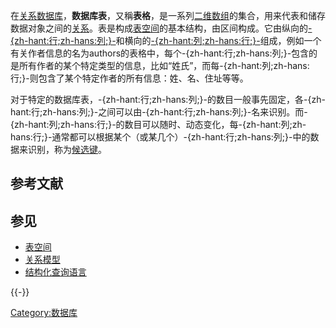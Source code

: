 {{noteTA
|T=zh-hans:数据库表; zh-hant:資料表;
|1=zh-hans:数据库表; zh-hant:資料表;
|2=zh-hans:关系数据库; zh-hant:關聯式資料庫;
|3=zh-hans:数据库; zh-hant:資料庫;
|4=zh-hans:数据; zh-hant:資料;
}}
在[[关系数据库|关系数据库]]，'''数据库表'''，又稱'''表格'''，是一系列[[二维数组|二维数组]]的集合，用来代表和储存数据对象之间的[[关系模型|关系]]。表是构成[[表空间|表空间]]的基本结构，由区间构成。它由纵向的[[行_(資料庫)|-{zh-hant:行;zh-hans:列;}-]]和横向的[[列_(資料庫)|-{zh-hant:列;zh-hans:行;}-]]组成，例如一个有关作者信息的名为authors的表格中，每个-{zh-hant:行;zh-hans:列;}-包含的是所有作者的某个特定类型的信息，比如“姓氏”，而每-{zh-hant:列;zh-hans:行;}-则包含了某个特定作者的所有信息：姓、名、住址等等。

对于特定的数据库表，-{zh-hant:行;zh-hans:列;}-的数目一般事先固定，各-{zh-hant:行;zh-hans:列;}-之间可以由-{zh-hant:行;zh-hans:列;}-名来识别。而-{zh-hant:列;zh-hans:行;}-的数目可以随时、动态变化，每-{zh-hant:列;zh-hans:行;}-通常都可以根据某个（或某几个）-{zh-hant:行;zh-hans:列;}-中的数据来识别，称为[[候选键|候选键]]。

== 参考文献 ==
{{Reflist}}

== 参见 ==
* [[表空间|表空间]]
* [[关系模型|关系模型]]
* [[结构化查询语言|结构化查询语言]]

{{-}}
{{Databases}}

[[Category:数据库|Category:数据库]]